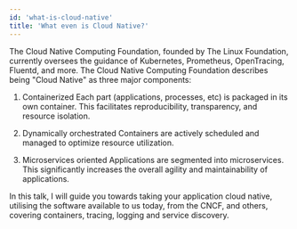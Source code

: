 ```yaml
---
id: 'what-is-cloud-native'
title: 'What even is Cloud Native?'
---
```


The Cloud Native Computing Foundation, founded by The Linux Foundation, currently oversees the guidance of Kubernetes, Prometheus, OpenTracing, Fluentd, and more. The Cloud Native Computing Foundation describes being "Cloud Native" as three major components:

1. Containerized
   Each part (applications, processes, etc) is packaged in its own container. This facilitates reproducibility, transparency, and resource isolation.

2. Dynamically orchestrated
   Containers are actively scheduled and managed to optimize resource utilization.

3. Microservices oriented
   Applications are segmented into microservices. This significantly increases the overall agility and maintainability of applications.

In this talk, I will guide you towards taking your application cloud native, utilising the software available to us today, from the CNCF, and others, covering containers, tracing, logging and service discovery.
